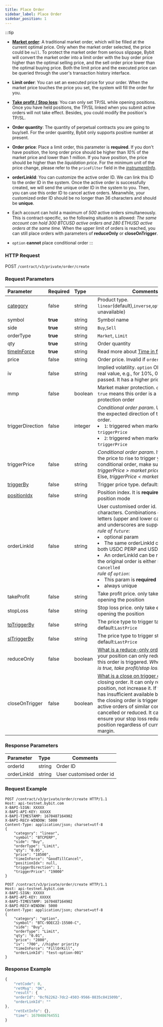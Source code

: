 ```yaml
---
title: Place Order
sidebar_label: Place Order
sidebar_position: 1
---
```


:::tip
- **<a href="https://www.bybit.com/en-US/help-center/bybitHC_Article?language=en_US&id=000001135">Market order</a>**: A traditional market order, which will be filled at the current optimal price. Only when the market
order selected, the price could be `null`. To protect the market order from serious slippage, Bybit will convert the market
order into a limit order with the buy order price higher than the optimal selling price, and the sell order price lower than
the optimal buying price. Both the limit price and the executed price can be queried through the user's transaction history interface.

- **Limit order**: You can set an executed price for your order. When the market price touches the price you set, the system
will fill the order for you.

- **<a href="https://www.bybit.com/en-US/help-center/bybitHC_Article?language=en_US&id=000001138">Take profit / Stop loss</a>**: You can only set TP/SL while opening positions. Once you have held
positions, the TP/SL linked when you submit active orders will not take effect. Besides, you could modify the position's TP/SL.

- **Order quantity**: The quantity of perpetual contracts you are going to buy/sell. For the order quantity, Bybit only supports positive number at present.

- **Order price**: Place a limit order, this parameter is **required**. If you don't have position, the long order price
should be higher than _10%_ of the market price and lower than 1 million. If you have position, the price should be higher than the _liquidation price_.
For the minimum unit of the price change, please refer to the `priceFilter` field in the [_instrumentInfo_](../../rest-public/instrument-info#).

- **orderLinkId**: You can customize the active order ID. We can link this ID to the order ID in the system. Once the
active order is successfully created, we will send the unique order ID in the system to you. Then, you can use this order
ID to cancel active orders. Meanwhile, your customized order ID should be no longer than 36 characters and should be **unique**.

- Each account can hold a maximum of _500_ active orders simultaneously. This is contract-specific, so the following
situation is allowed: _The same account can hold 300 BTCUSD active orders and 280 ETHUSD active orders at the same time._
When the upper limit of orders is reached, you can still place orders with parameters of **reduceOnly** or **closeOnTrigger**.

- `option` **cannot** place conditional order
:::

### HTTP Request
POST `/contract/v3/private/order/create`

### Request Parameters
| Parameter | Required | Type | Comments|
|:----- |:-------|:-----|------ |
|[category](../../enum#category) |false |string |Product type. `linear`(default),`inverse`,`option`(temporary unavailable) |
|symbol |**true** |string |Symbol name|
|side |**true** |string |`Buy`,`Sell`|
|orderType |**true** |string |`Market`, `Limit`|
|qty |**true** |string |Order quantity|
|[timeInForce](../../enum#timeinforce) |**true** |string |Read more about <a href="https://www.bybit.com/en-US/help-center/bybitHC_Article?language=en_US&id=000001044">Time in force</a>. |
|price |false |string |Order price. Invalid if `orderType`=_Market_|
|iv |false |string |Implied volatility. `option` ONLY. Pass the real value, e.g., for 10%, 0.1 should be passed. It has a higher priority than `price` |
|mmp |false |boolean |Market maker protection. `option` ONLY. `true` means this order is a market maker protection order |
|triggerDirection |false |integer |_Conditional order param_. Used to identify the expected direction of the conditional order. <li>`1`: triggered when market price rises to `triggerPrice`</li><li>`2`: triggered when market price falls to `triggerPrice`</li>|
|triggerPrice |false |string |_Conditional order param_. If you expect the price to rise to trigger your conditional order, make sure:<br/> _triggerPrice > market price_<br/>Else, _triggerPrice < market price_|
|[triggerBy](../../enum#triggerby) |false |string |Trigger price type. default:`LastPrice`.|
|[positionIdx](../../enum#positionidx) |false |string |Position index. It is **required** for hedge position mode |
|orderLinkId |false |string |User customised order id. A max of 36 characters. Combinations of numbers, letters (upper and lower cases), dashes, and underscores are supported.<br/>_rule of `future`_:<br/><li>optional param</li><li>The same orderLinkId can be used for both USDC PERP and USDT PERP.</li><li>An orderLinkId can be reused once the original order is either `Filled` or `Cancelled`</li>_rule of `option`_:<br/><li>This param is **required**</li><li>always unique</li>|
|takeProfit |false |string |Take profit price. only take effect upon opening the position |
|stopLoss |false |string |Stop loss price. only take effect upon opening the position |
|[tpTriggerBy](../../enum#triggerby) |false |string |The price type to trigger take profit. default:`LastPrice` |
|[slTriggerBy](../../enum#triggerby) |false |string |The price type to trigger stop loss. default:`LastPrice` |
|reduceOnly |false |boolean |<a href="https://www.bybit.com/en-US/help-center/bybitHC_Article?language=en_US&id=000001047">What is a reduce-only order?</a> `true` means your position can only reduce in size if this order is triggered. _When reduce_only is true, take profit/stop loss cannot be set_ |
|closeOnTrigger |false |boolean |<a href="https://www.bybit.com/en-US/help-center/bybitHC_Article?language=en_US&id=000001050">What is a close on trigger order?</a> For a closing order. It can only reduce your position, not increase it. If the account has insufficient available balance when the closing order is triggered, then other active orders of similar contracts will be cancelled or reduced. It can be used to ensure your stop loss reduces your position regardless of current available margin. |

### Response Parameters
| Parameter | Type | Comments|
|:----- |:-----|----- |
|orderId |string |Order ID |
|orderLinkId |string |User customised order id |

### Request Example

<Tabs>
<TabItem value="console-linear" label="linear">

```http
POST /contract/v3/private/order/create HTTP/1.1
Host: api-testnet.bybit.com
X-BAPI-SIGN: XXXXX
X-BAPI-API-KEY: XXXXX
X-BAPI-TIMESTAMP: 1670487164902
X-BAPI-RECV-WINDOW: 5000
Content-Type: application/json; charset=utf-8
{
    "category": "linear",
    "symbol": "BTCPERP",
    "side": "Buy",
    "orderType": "Limit",
    "qty": "0.05",
    "price": "18500",
    "timeInForce": "GoodTillCancel",
    "positionIdx": null,
    "triggerDirection": 1,
    "triggerPrice": "19000"
}
```

</TabItem>

<TabItem value="console-option" label="option">

```http
POST /contract/v3/private/order/create HTTP/1.1
Host: api-testnet.bybit.com
X-BAPI-SIGN: XXXXX
X-BAPI-API-KEY: XXXXX
X-BAPI-TIMESTAMP: 1670487164902
X-BAPI-RECV-WINDOW: 5000
Content-Type: application/json; charset=utf-8
{
    "category": "option",
    "symbol": "BTC-9DEC22-15500-C",
    "side": "Buy",
    "orderType": "Limit",
    "qty": "0.01",
    "price": "2800",
    "iv": "700", //higher priority
    "timeInForce": "FillOrKill",
    "orderLinkId": "test-option-001"
}
```

</TabItem>
</Tabs>

### Response Example

<Tabs>
<TabItem value="js linear" label="linear">

```javascript
{
    "retCode": 0,
    "retMsg": "OK",
    "result": {
    "orderId": "0cf62262-7dc2-4503-9566-8835c841509b",
    "orderLinkId": ""
},
    "retExtInfo": {},
    "time": 1670486764551
}
```
</TabItem>
</Tabs>
